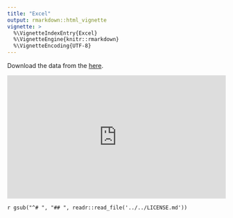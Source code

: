 ```yaml
---
title: "Excel"
output: rmarkdown::html_vignette
vignette: >
  %\VignetteIndexEntry{Excel}
  %\VignetteEngine{knitr::rmarkdown}
  %\VignetteEncoding{UTF-8}
---
```


Download the data from the [here](/articles/data.html).

<style>.embed-container { position: relative; padding-bottom: 56.25%; height: 0; overflow: hidden; max-width: 100%; } .embed-container iframe, .embed-container object, .embed-container embed { position: absolute; top: 0; left: 0; width: 100%; height: 100%; }</style><div class='embed-container'><iframe src='https://www.youtube.com/embed/gV9TR3wTNNU?rel=0' frameborder='0' allowfullscreen></iframe></div>


`r gsub("^# ", "## ", readr::read_file('../../LICENSE.md'))`
